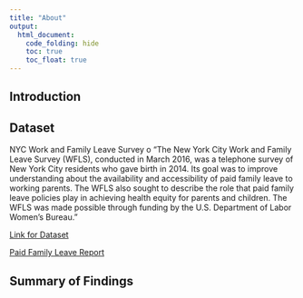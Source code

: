 ```yaml
---
title: "About"
output: 
  html_document:
    code_folding: hide
    toc: true
    toc_float: true
---
```


## Introduction {.tabset}


## Dataset {.tabset}

NYC Work and Family Leave Survey
o   “The New York City Work and Family Leave Survey (WFLS), conducted in March 2016, was a telephone survey of New York City residents who gave birth in 2014. Its goal was to improve understanding about the availability and accessibility of paid family leave to working parents. The WFLS also sought to describe the role that paid family leave policies play in achieving health equity for parents and children. The WFLS was made possible through funding by the U.S. Department of Labor Women’s Bureau.”

[Link for Dataset](https://data.cityofnewyork.us/Health/New-York-City-Work-and-Family-Leave-Survey-WFLS-20/grnn-mvqe)

[Paid Family Leave Report](https://www1.nyc.gov/assets/doh/downloads/pdf/hca/paid-family-leave-report1.pdf)



Summary of Findings {.tabset}
-


